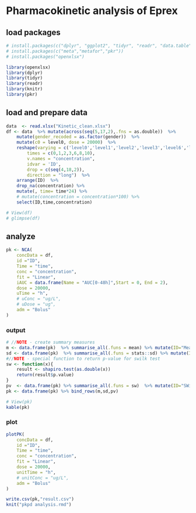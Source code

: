 # Pharmacokinetic analysis of Eprex

## load packages
```r
# install.packages(c("dplyr", "ggplot2", "tidyr", "readr", "data.table", "lubridate", "caret", "plotly", "knitr", "survival"))
# install.packages(c("meta","metafor","pkr"))
# install.packages("openxlsx")
```
```r
library(openxlsx)
library(dplyr)
library(tidyr)
library(readr)
library(knitr)
library(pkr)
```
## load and prepare data
```r
data  <- read.xlsx("Kinetic_clean.xlsx")
df <- data  %>% mutate(across(seq(5,17,2),.fns = as.double))  %>% 
    mutate(gender_recoded = as.factor(gender))  %>%  
    mutate(c0 = level0, dose = 20000)  %>% 
    reshape(varying = c('level0','level1','level2','level3','level6','level8','level10'), 
        times = c(0,1,2,3,6,8,10), 
        v.names = "concentration", 
        idvar = 'ID',
        drop = c(seq(4,18,2)),
        direction = "long")  %>% 
    arrange(ID)  %>% 
    drop_na(concentration) %>% 
    mutate(, time= time*24) %>% 
    # mutate(concentration = concentration*100) %>% 
    select(ID,time,concentration)

# View(df)
# glimpse(df)
```
## analyze
```r
pk <- NCA(
    concData = df,
    id ="ID",
    Time = "time",
    conc = "concentration",
    fit = "Linear",
    iAUC = data.frame(Name = "AUC[0-48h]",Start = 0, End = 2),
    dose = 20000,
    uTime = "h",
    # uConc = "ug/L",
    # uDose = "ug",
    adm = "Bolus"
)
```
### output
```r
# //NOTE - create summary measures
m <- data.frame(pk)  %>% summarise_all(.funs = mean) %>% mutate(ID="Mean")
sd <- data.frame(pk)  %>% summarise_all(.funs = stats::sd) %>% mutate(ID = "SD")
#//NOTE - special function to return p-value for swilk test 
sw <- function(x){
    result <- shapiro.test(as.double(x))
    return(result$p.value)
}
pv  <- data.frame(pk) %>% summarise_all(.funs = sw)  %>% mutate(ID="SWilk p-value")
pk <- data.frame(pk) %>% bind_rows(m,sd,pv)

# View(pk)
kable(pk)
```
### plot
```r
plotPK(
    concData = df,
    id ="ID",
    Time = "time",
    conc = "concentration",
    fit = "Linear",
    dose = 20000,
    unitTime = "h",
    # unitConc = "ug/L",
    adm = "Bolus"
)
```
```r
write.csv(pk,"result.csv")
knit("pkpd analysis.rmd")
```